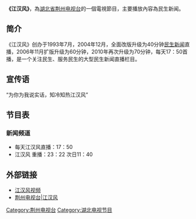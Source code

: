'''《江汉风》'''，為[[湖北省|湖北省]][[荆州电视台|荆州电视台]]的一個電視節目，主要播放內容為民生新闻。

== 简介 ==
《江汉风》创办于1993年7月，2004年12月，全面改版升级为40分钟[[民生新闻|民生新闻]]直播，2006年11月扩版升级为60分钟，2010年再次升级为70分钟，每天17：50首播，是一个关注民生、服务民生的大型民生新闻直播栏目。

== 宣传语 ==
“为你为我说实话，知冷知热江汉风”

== 节目表 ==
=== 新闻频道 ===
*每天江汉风直播：17：50
*江汉风 重播：23：22 次日11：40

== 外部链接 ==
*[http://v.jznews.com.cn/comvjhf/ 江汉风视频] {{Wayback|url=http://v.jznews.com.cn/comvjhf/ |date=20120629060059 }}
*[http://tv.jznews.com.cn/xinwenpd/index.shtml 荆州电视台|江汉风] {{Wayback|url=http://tv.jznews.com.cn/xinwenpd/index.shtml |date=20160304122931 }}

[[Category:荆州电视台|Category:荆州电视台]]
[[Category:湖北电视节目|Category:湖北电视节目]]